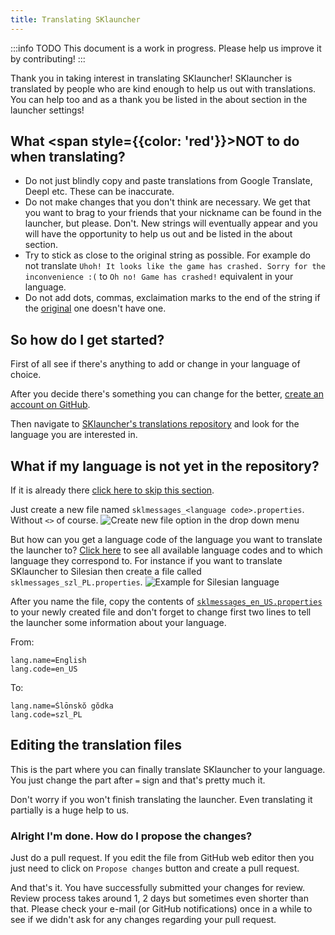 ```yaml
---
title: Translating SKlauncher
---
```


:::info TODO
This document is a work in progress. Please help us improve it by contributing!
:::

Thank you in taking interest in translating SKlauncher!
SKlauncher is translated by people who are kind enough to help us out with translations. You can help too and as a thank you be listed in the about section in the launcher settings!

## What <span style={{color: 'red'}}>NOT</span> to do when translating?

* Do not just blindly copy and paste translations from Google Translate, Deepl etc. These can be inaccurate.
* Do not make changes that you don't think are necessary. We get that you want to brag to your friends that your nickname can be found in the launcher, but please. Don't. New strings will eventually appear and you will have the opportunity to help us out and be listed in the about section.
* Try to stick as close to the original string as possible. For example do not translate `Uhoh! It looks like the game has crashed. Sorry for the inconvenience :(` to `Oh no! Game has crashed!` equivalent in your language.
* Do not add dots, commas, exclaimation marks to the end of the string if the [original](https://github.com/skmedix/SKlauncher/blob/main/assets/launcher/lang/sklmessages_en_US.properties) one doesn't have one.

## So how do I get started?

First of all see if there's anything to add or change in your language of choice.

After you decide there's something you can change for the better, [create an account on GitHub](https://github.com/signup).

Then navigate to [SKlauncher's translations repository](https://github.com/skmedix/SKlauncher/tree/main/assets/launcher/lang) and look for the language you are interested in.

## What if my language is not yet in the repository?
If it is already there [click here to skip this section](#editing-the-translation-files).

Just create a new file named `sklmessages_<language code>.properties`. Without `<>` of course.
![Create new file option in the drop down menu](/img/translations/createnewfile.png)

But how can you get a language code of the language you want to translate the launcher to? [Click here](https://minecraft.gamepedia.com/Language#Available_languages) to see all available language codes and to which language they correspond to.
For instance if you want to translate SKlauncher to Silesian then create a file called `sklmessages_szl_PL.properties`.
![Example for Silesian language](/img/translations/languagecodes.png)

After you name the file, copy the contents of [`sklmessages_en_US.properties`](https://github.com/skmedix/SKlauncher/blob/main/assets/launcher/lang/sklmessages_en_US.properties) to your newly created file and don't forget to change first two lines to tell the launcher some information about your language.

From:
```properties
lang.name=English
lang.code=en_US
```
To:
```properties
lang.name=Ślōnskŏ gŏdka
lang.code=szl_PL
```

## Editing the translation files
This is the part where you can finally translate SKlauncher to your language.
You just change the part after `=` sign and that's pretty much it.

Don't worry if you won't finish translating the launcher. Even translating it partially is a huge help to us.

### Alright I'm done. How do I propose the changes?
Just do a pull request. If you edit the file from GitHub web editor then you just need to click on `Propose changes` button and create a pull request.

And that's it. You have successfully submitted your changes for review. Review process takes around 1, 2 days but sometimes even shorter than that. Please check your e-mail (or GitHub notifications) once in a while to see if we didn't ask for any changes regarding your pull request.